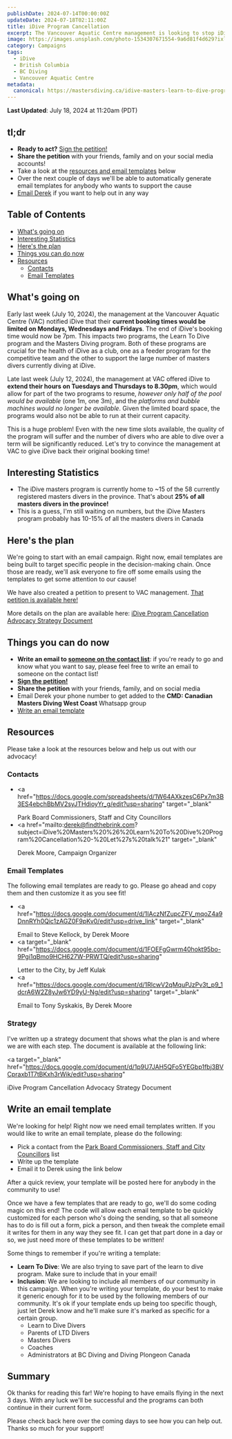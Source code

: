```yaml
---
publishDate: 2024-07-14T00:00:00Z
updateDate: 2024-07-18T02:11:00Z
title: iDive Program Cancellation
excerpt: The Vancouver Aquatic Centre management is looking to stop iDive from booking past 7pm on Mondays, Wednesdays and Fridays. This means both the masters diving program and learn to dive program are at risk!
image: https://images.unsplash.com/photo-1534307671554-9a6d81f4d629?ixlib=rb-4.0.3&ixid=M3wxMjA3fDB8MHxwaG90by1wYWdlfHx8fGVufDB8fHx8fA%3D%3D&auto=format&fit=crop&w=1651&q=80
category: Campaigns
tags:
  - iDive
  - British Columbia
  - BC Diving
  - Vancouver Aquatic Centre
metadata:
  canonical: https://mastersdiving.ca/idive-masters-learn-to-dive-program-cancellation
---
```


**Last Updated**: July 18, 2024 at 11:20am (PDT)

## tl;dr

- **Ready to act?** <a href="https://chng.it/KJczTzrkzf"
  target="_blank">Sign the petition!</a>
- <b>Share the petition</b> with your friends, family and on your social media accounts!
- Take a look at the <a href="#resources">resources and email templates</a>
  below
- Over the next couple of days we'll be able to automatically generate email
  templates for anybody who wants to support the cause
- <a href="#contacts">Email Derek</a> if you want to help out in any way

## Table of Contents

- [What's going on](#whats-going-on)
- [Interesting Statistics](#interesting-statistics)
- [Here's the plan](#heres-the-plan)
- [Things you can do now](#things-you-can-do-now)
- [Resources](#resources)
  - [Contacts](#contacts)
  - [Email Templates](#email-templates)

## What's going on

Early last week (July 10, 2024), the management at the Vancouver Aquatic Centre
(VAC) notified iDive that their **current booking times would be limited on
Mondays, Wednesdays and Fridays**. The end of iDive's booking time would now be
7pm. This impacts two programs, the Learn To Dive program and the Masters Diving
program. Both of these programs are crucial for the health of iDive as a club,
one as a feeder program for the competitive team and the other to support the
large number of masters divers currently diving at iDive.

Late last week (July 12, 2024), the management at VAC offered iDive to **extend
their hours on Tuesdays and Thursdays to 8.30pm**, which would allow for part of
the two programs to resume, _however only half of the pool would be available_
(one 1m, one 3m), and the _platforms and bubble machines would no longer be
available_. Given the limited board space, the programs would also not be able
to run at their current capacity.

This is a huge problem! Even with the new time slots available, the quality of
the program will suffer and the number of divers who are able to dive over a
term will be significantly reduced. Let's try to convince the management at VAC
to give iDive back their original booking time!

## Interesting Statistics

- The iDive masters program is currently home to ~15 of the 58 currently
  registered masters divers in the province. That's about **25% of all masters
  divers in the province!**
- This is a guess, I'm still waiting on numbers, but the iDive Masters program
  probably has 10-15% of all the masters divers in Canada

## Here's the plan

We're going to start with an email campaign. Right now, email templates are
being built to target specific people in the decision-making chain. Once those
are ready, we'll ask everyone to fire off some emails using the templates to get
some attention to our cause!

We have also created a petition to present to VAC management. <a
href="https://chng.it/KJczTzrkzf" target="_blank">That petition is available
here!</a>

More details on the plan are available here: <a target="_blank"
href="https://docs.google.com/document/d/1p9U7JAH5QFo5YEGbp1fbj3BVCpraxb1T7tBKxh3rWik/edit?usp=sharing">iDive
Program Cancellation Advocacy Strategy Document</a>

## Things you can do now

- **Write an email to <a href="https://docs.google.com/spreadsheets/d/1W64AXkzesC6Px7m3B3ES4ebchBbMV2syJTHdioyYr_g/edit?usp=sharing" target="_blank">someone on the contact list</a>**: if you're ready to go and know what you want to say, please feel free to write an email to someone on the contact list!
- <a href="https://chng.it/KJczTzrkzf" target="_blank">
    <b>Sign the petition!</b>
  </a>
- **Share the petition** with your friends, family, and on social media
- Email Derek your phone number to get added to the **CMD: Canadian Masters Diving West Coast** Whatsapp group
- [Write an email template](#write-an-email-template)

## Resources

Please take a look at the resources below and help us out with our advocacy!

### Contacts

- <a
    href="https://docs.google.com/spreadsheets/d/1W64AXkzesC6Px7m3B3ES4ebchBbMV2syJTHdioyYr_g/edit?usp=sharing"
    target="_blank"
  >
    Park Board Commissioners, Staff and City Councillors
  </a>
- <a
    href="mailto:derek@findthebrink.com?subject=iDive%20Masters%20%26%20Learn%20To%20Dive%20Program%20Cancellation%20-%20Let%27s%20talk%21"
    target="_blank"
  >
    Derek Moore, Campaign Organizer
  </a>

### Email Templates

The following email templates are ready to go. Please go ahead and copy them and
then customize it as you see fit!

- <a
    href="https://docs.google.com/document/d/1IAczNfZupcZFV_mqoZ4a9DnnRYh0Qic1zAGZ0F9pKv0/edit?usp=drive_link"
    target="_blank"
  >
    Email to Steve Kellock, by Derek Moore
  </a>
- <a
    target="_blank"
    href="https://docs.google.com/document/d/1FOEFgGwrm40hokt95bo-9Pgi1qBmo9HCH627W-PRWTQ/edit?usp=sharing"
  >
    Letter to the City, by Jeff Kulak
  </a>
- <a
    href="https://docs.google.com/document/d/1RlcwV2qMquPJzPv3t_p9_1dcrA6W2Z8yJw6YD9yU-Ng/edit?usp=sharing"
    target="_blank"
  >
    Email to Tony Syskakis, By Derek Moore
  </a>

### Strategy

I've written up a strategy document that shows what the plan is and where we are
with each step. The document is available at the following link:

<a
  target="_blank"
  href="https://docs.google.com/document/d/1p9U7JAH5QFo5YEGbp1fbj3BVCpraxb1T7tBKxh3rWik/edit?usp=sharing"
>
  iDive Program Cancellation Advocacy Strategy Document
</a>

## Write an email template

We're looking for help! Right now we need email templates written. If you would
like to write an email template, please do the following:

- Pick a contact from the <a href="https://docs.google.com/spreadsheets/d/1W64AXkzesC6Px7m3B3ES4ebchBbMV2syJTHdioyYr_g/edit?usp=sharing" target="_blank">Park Board Commissioners, Staff and City Councillors</a> list
- Write up the template
- Email it to Derek using the link below

After a quick review, your template will be posted here for anybody in the
community to use!

Once we have a few templates that are ready to go, we'll do some coding magic on
this end! The code will allow each email template to be quickly customized for
each person who's doing the sending, so that all someone has to do is fill out a
form, pick a person, and then tweak the complete email it writes for them in any
way they see fit. I can get that part done in a day or so, we just need more of
these templates to be written!

Some things to remember if you're writing a template:

- **Learn To Dive**: We are also trying to save part of the learn to dive
  program. Make sure to include that in your email!
- **Inclusion**: We are looking to include all members of our community in this
  campaign. When you're writing your template, do your best to make it generic
  enough for it to be used by the following members of our community. It's ok if
  your template ends up being too specific though, just let Derek know and he'll
  make sure it's marked as specific for a certain group.
  - Learn to Dive Divers
  - Parents of LTD Divers
  - Masters Divers
  - Coaches
  - Administrators at BC Diving and Diving Plongeon Canada

## Summary

Ok thanks for reading this far! We're hoping to have emails flying in the next 3
days. With any luck we'll be successful and the programs can both continue in
their current form.

Please check back here over the coming days to see how you can help out. Thanks
so much for your support!
